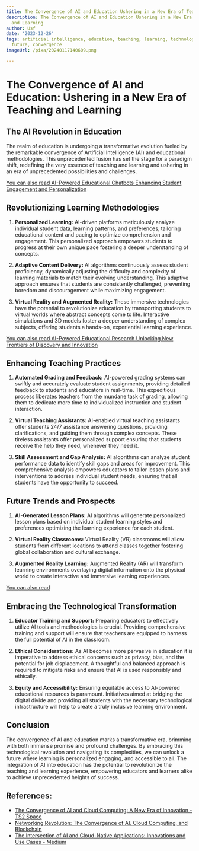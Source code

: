 ```yaml
---
title: The Convergence of AI and Education Ushering in a New Era of Teaching and Learning
description: The Convergence of AI and Education Ushering in a New Era of Teaching
  and Learning
author: Usf
date: '2023-12-26'
tags: artificial intelligence, education, teaching, learning, technology, innovation,
  future, convergence
imageUrl: /pixa/20240117140609.png

---
```

# **The Convergence of AI and Education: Ushering in a New  Era of Teaching and  Learning**

## The AI Revolution in Education

The realm of education is undergoing a transformative evolution fueled by  the remarkable convergence of Artificial Intelligence  (AI) and educational methodologies. This unprecedented fusion has set the  stage for a paradigm shift,  redefining the very essence of teaching and learning and ushering in an era of unprecedented possibilities  and challenges.

[You can also read AI-Powered  Educational Chatbots Enhancing Student  Engagement and Personalization](AI-Powered%20Educational%20Chatbots%20Enhancing%20Student%20Engagement%20and%20Personalization)


## Revolutionizing  Learning Methodologies

1. **Personalized Learning:** AI-driven  platforms meticulously analyze individual student data, learning patterns, and preferences, tailoring educational content and pacing  to optimize comprehension and engagement. This personalized approach empowers students to progress at their  own unique pace fostering a deeper understanding of concepts.

2.  **Adaptive Content  Delivery:** AI algorithms continuously assess student  proficiency, dynamically adjusting the difficulty and complexity of learning materials to match their evolving understanding. This adaptive approach ensures that students are consistently  challenged, preventing boredom and discouragement while maximizing engagement.

3. **Virtual Reality  and Augmented Reality:** These immersive technologies have the  potential to revolutionize education by transporting students to  virtual worlds where abstract concepts  come to life. Interactive  simulations and 3D models foster a  deeper understanding of  complex subjects, offering students a hands-on, experiential learning experience.

[You can also read AI-Powered Educational Research  Unlocking New Frontiers of Discovery and Innovation](AI-Powered%20Educational%20Research%20Unlocking%20New%20Frontiers%20of%20Discovery%20and%20Innovation)


## Enhancing Teaching Practices

1.  **Automated Grading and Feedback:** AI-powered grading  systems can swiftly and accurately evaluate  student assignments, providing detailed feedback to students  and educators in real-time. This expeditious process liberates teachers from the mundane task of grading, allowing them to dedicate  more time to individualized instruction and student interaction.

2. **Virtual Teaching Assistants:** AI-enabled virtual teaching assistants offer students 24/7 assistance answering questions, providing clarifications, and  guiding  them through complex concepts. These tireless assistants offer personalized support ensuring that students receive the help they need, whenever they need it.

3. **Skill  Assessment and Gap Analysis:** AI  algorithms can analyze student performance data to identify skill gaps and areas for  improvement. This comprehensive analysis empowers educators  to tailor lesson plans and interventions to address individual student needs, ensuring that all students have the opportunity to succeed.

## Future Trends and Prospects

1. **AI-Generated  Lesson Plans:** AI algorithms  will generate personalized lesson plans based on individual student learning  styles and preferences optimizing the  learning experience for each  student.

2. **Virtual Reality Classrooms:** Virtual Reality (VR) classrooms will  allow students from different locations to attend classes together fostering global collaboration and cultural  exchange.

3. **Augmented Reality Learning:** Augmented Reality (AR) will transform learning environments overlaying  digital information  onto the physical world  to create  interactive and immersive learning experiences.

[You can  also read ]()


## Embracing the Technological Transformation

1. **Educator Training and Support:** Preparing educators to effectively utilize AI tools and methodologies is crucial. Providing comprehensive training  and support will ensure that teachers are equipped to harness the full potential of AI in the classroom.

2. **Ethical Considerations:** As AI becomes more  pervasive in education it is imperative to address ethical concerns  such  as privacy, bias, and the  potential for job displacement. A thoughtful and balanced approach is required to mitigate risks and ensure that AI is used  responsibly and ethically.

3. **Equity and Accessibility:** Ensuring equitable access to AI-powered educational resources is paramount. Initiatives aimed at bridging the digital divide  and providing  all students with the necessary technological infrastructure will help  to create a truly inclusive learning environment.

## Conclusion

The convergence of AI and education marks a transformative era, brimming with both immense promise and profound challenges. By embracing this technological revolution and navigating its complexities, we can unlock  a future where learning is personalized engaging, and accessible to all. The integration of  AI into education  has the potential to revolutionize  the teaching and learning experience, empowering educators and  learners alike to achieve unprecedented heights of success.

## References:
- [The Convergence of AI and Cloud Computing: A New Era of Innovation - TS2 Space](https://ts2.space/en/the-convergence-of-ai-and-cloud-computing-a-new-era-of-innovation/)
- [Networking Revolution: The Convergence of AI, Cloud Computing, and Blockchain](https://www.linkedin.com/pulse/networking-revolution-convergence-ai-cloud-computing-blockchain-ziqce?trk=article-ssr-frontend-pulse_more-articles_related-content-card)
- [The Intersection of AI and Cloud-Native Applications: Innovations and Use Cases - Medium](https://medium.com/@steve.cooper_85934/the-intersection-of-ai-and-cloud-native-applications-innovations-and-use-cases-fb5a9c94d2ce)
